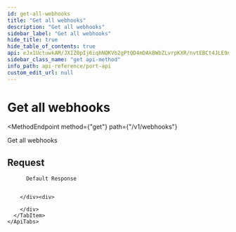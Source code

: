 ```yaml
---
id: get-all-webhooks
title: "Get all webhooks"
description: "Get all webhooks"
sidebar_label: "Get all webhooks"
hide_title: true
hide_table_of_contents: true
api: eJx1UctuwkAM/JXIZ0pIj6iqhNQKVb2gPtQD4mDAkBWbZLvrpKXR/nvtEBCt4JLE9ng8M2mBcRtgPIcPWuZVtYPFAAKtam94L+0WloSevCI84XpsSqatRzZVGWARBe0pOClIWFq4HY30taaw8sYpCsbwQBusLScvPRJiHPyDTIkTtDb5OqgIMICCOK/WMtsSS+mQcynSJkvPQIF8Qz50SmtvBZAzuzBOU3RmGHh7M8qGQuAqz0NTQTyz97rKqTjIPppsgfeOhEW2n2kvB0ostJ7UIsabn864tI2KziUQ2VI3ptxU3bphq/iZ3EsmsyeBqr6DyWw4AsG6KnCBpcJ79gvu/8RzksX0zamzKOeFqDPc9snMoclk70QhRnM5pIO2XWKgd29j1PZnTV7/rXw26A0uVfF8Ec8inz6+CRfWSnyeya7LpP/QzI+jUvsN2vpSWB24e8bBlZU7ySqRxO9P8MPk6kKf/RGtgSxijL/qyPBq
sidebar_class_name: "get api-method"
info_path: api-reference/port-api
custom_edit_url: null
---
```



<h1
  className={"openapi__heading"}
>
  Get all webhooks
</h1>

<MethodEndpoint
  method={"get"}
  path={"/v1/webhooks"}
>
  
</MethodEndpoint>



Get all webhooks

## Request

<div>
  <div>
    <ApiTabs
      label={undefined}
      id={undefined}
    >
      <TabItem
        label={"200"}
        value={"200"}
      >
        <div>
          
          
          Default Response
          
          
        </div><div>
          
        </div>
      </TabItem>
    </ApiTabs>
  </div>
</div>
      